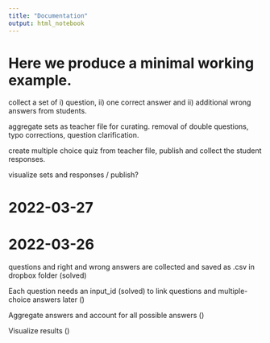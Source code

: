 ```yaml
---
title: "Documentation"
output: html_notebook
---
```


# Here we produce a minimal working example. 

collect a set of i) question, ii) one correct answer and ii) additional wrong answers from students.

aggregate sets as teacher file for curating. removal of double questions, typo corrections, question clarification.

create multiple choice quiz from teacher file, publish and collect the student responses.

visualize sets and responses / publish? 

# 2022-03-27
<!-- console/locally

install.packages('rsconnect') 

rsconnect::setAccountInfo(name='mspangenberg',
			  token='3E88C610D318079AB06EF49FDBC1C3DE',
			  secret='<SECRET>')

--> 

# 2022-03-26 
questions and right and wrong answers are collected and saved as .csv in dropbox folder (solved)

Each question needs an input_id (solved) to link questions and multiple-choice answers later ()

Aggregate answers and account for all possible answers ()

Visualize results () 



